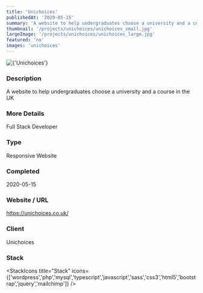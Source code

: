 ```yaml
---
title: 'Unichoices'
publishedAt: '2020-05-15'
summary: 'A website to help undergraduates choose a university and a course in the UK'
thumbnail: '/projects/unichoices/unichoices_small.jpg'
largeImage: '/projects/unichoices/unichoices_large.jpg'
featured: 'no'
images: 'unichoices'
---
```


<div className="relative w-full h-[400px] sm:h-[600px] md:h-[760px] lg:h-[920px]">
  <Image
    alt={'Unichoices'}
    src={'/projects/unichoices/unichoices.jpg'}
    sizes="(max-width: 640px) 100%, 100%"
    fill={true}
    priority
    style={{
      objectFit: 'contain'
    }}
  />
</div>

### Description

A website to help undergraduates choose a university and a course in the UK

### More Details

Full Stack Developer

### Type

Responsive Website


### Completed
2020-05-15

### Website / URL
https://unichoices.co.uk/

### Client
Unichoices

### Stack

<StackIcons
  title="Stack"
  icons={['wordpress','php','mysql','typescript','javascript','sass','css3','html5','bootstrap','jquery','mailchimp']}
  />
